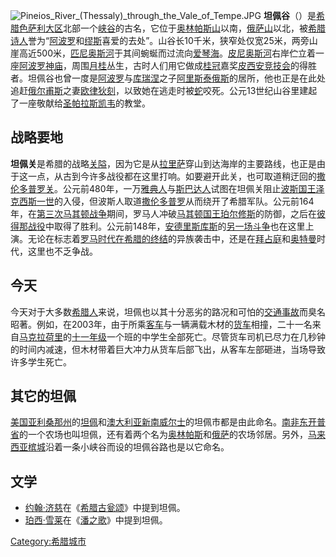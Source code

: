 [[File:Pineios_River_(Thessaly)_through_the_Vale_of_Tempe.JPG|thumb]]
{{Location map|Greece|float=right|width=260|label=坦佩谷|lat=39.877|long=22.566|caption=坦佩谷的位置}}
'''坦佩谷'''（{{lang-el|Τέμπη|Témpi}}）是[[希腊|希腊]][[色萨利|色萨利]][[希腊行政区划|大区]]北部一个[[峡谷|峡谷]]的古名，它位于[[奥林帕斯山|奥林帕斯山]]以南，[[俄萨山|俄萨山]]以北，被[[希腊诗人|希腊诗人]]誉为“[[阿波罗|阿波罗]]和[[缪斯|缪斯]]喜爱的去处”。山谷长10千米，狭窄处仅宽25米，两旁山崖高近500米，[[匹尼奥斯河|匹尼奥斯河]]于其间蜿蜒而过流向[[爱琴海|爱琴海]]。[[皮尼奥斯河|皮尼奥斯河]]右岸伫立着一座[[阿波罗神庙|阿波罗神庙]]，周围[[月桂|月桂]]丛生，古时人们用它做成[[桂冠|桂冠]]嘉奖[[皮西安竞技会|皮西安竞技会]]的得胜者。坦佩谷也曾一度是[[阿波罗|阿波罗]]与[[库瑞涅|库瑞涅]]之子[[阿里斯泰俄斯|阿里斯泰俄斯]]的居所，他也正是在此处追赶[[俄尔甫斯|俄尔甫斯]]之妻[[欧律狄刻|欧律狄刻]]，以致她在逃走时被[[蛇|蛇]]咬死。公元13世纪山谷里建起了一座敬献给[[圣帕拉斯凯韦|圣帕拉斯凯韦]]的教堂。

==战略要地==
'''坦佩关'''是希腊的战略[[关隘|关隘]]，因为它是从[[拉里萨|拉里萨]]穿山到达海岸的主要路线，也正是由于这一点，从古到今许多战役都在这里打响。如要避开此关，也可取道稍迂回的[[撒伦多普罗关|撒伦多普罗关]]。公元前480年，一万[[雅典人|雅典人]]与[[斯巴达人|斯巴达人]]试图在坦佩关阻止[[波斯国王|波斯国王]][[泽克西斯一世|泽克西斯一世]]的入侵，但波斯人取道[[撒伦多普罗|撒伦多普罗]]从而绕开了希腊军队。公元前164年，在[[第三次马其顿战争|第三次马其顿战争]]期间，罗马人冲破[[马其顿国王|马其顿国王]][[珀尔修斯|珀尔修斯]]的防御，之后在[[彼得那战役|彼得那战役]]中取得了胜利。公元前148年，[[安德里斯库斯|安德里斯库斯]]的[[第四次马其顿战争|另一场斗争]]也在这里上演。无论在标志着[[西罗马帝国#西羅馬帝國的滅亡|罗马时代在希腊的终结]]的异族袭击中，还是在[[拜占庭|拜占庭]]和[[奥特曼|奥特曼]]时代，这里也不乏争战。

==今天==
今天对于大多数[[希腊人|希腊人]]来说，坦佩也以其十分恶劣的路况和可怕的[[交通事故|交通事故]]而臭名昭著。例如，在2003年，由于所乘[[客车|客车]]与一辆满载木材的[[货车|货车]]相撞，二十一名来自[[马克拉荷里|马克拉荷里]]的[[十一年级|十一年级]]一个班的中学生全部死亡。尽管货车司机已尽力在几秒钟的时间内减速，但木材带着巨大冲力从货车后部飞出，从客车左部砸进，当场导致许多学生死亡。

==其它的坦佩==
[[美国|美国]][[亚利桑那州|亚利桑那州]]的[[坦佩|坦佩]]和[[澳大利亚|澳大利亚]][[新南威尔士|新南威尔士]]的坦佩市都是由此命名。[[南非|南非]][[东开普省|东开普省]]的一个农场也叫坦佩，还有着两个名为[[奥林帕斯|奥林帕斯]]和[[俄萨|俄萨]]的农场邻居。另外，[[马来西亚|马来西亚]][[槟城|槟城]]沿着一条小峡谷而设的坦佩谷路也是以它命名。

==文学==
*[[约翰·济慈|约翰·济慈]]在《[[希腊古瓮颂|希腊古瓮颂]]》中提到坦佩。
*[[雪莱|珀西·雪莱]]在《[[潘之歌|潘之歌]]》中提到坦佩。

[[Category:希腊城市|Category:希腊城市]]